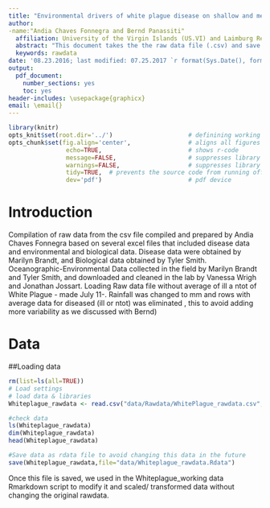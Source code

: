```yaml
---
title: "Environmental drivers of white plague disease on shallow and mesophotic coral reefs, U.S. Virgin Islands"
author: 
-name:"Andia Chaves Fonnegra and Bernd Panassiti"
  affiliation: University of the Virgin Islands (US.VI) and Laimburg Research Center (Italy)
  abstract: "This document takes the the raw data file (.csv) and save it as as .rdata used on the article:"Environmental drivers of white plague disease on shallow and mesophotic coral reefs, U.S. Virgin Islands"."
  keywords: rawdata
date: '08.23.2016; last modified: 07.25.2017 `r format(Sys.Date(), format="%d.%m.%Y")`'
output: 
  pdf_document: 
    number_sections: yes
    toc: yes
header-includes: \usepackage{graphicx}
email: \email{}
---
```


```r
library(knitr)
opts_knit$set(root.dir='../')                     # definining working directory; or normalizePath('../')
opts_chunk$set(fig.align='center',                # aligns all figures
                echo=TRUE,                        # shows r-code
                message=FALSE,                    # suppresses library outputs
                warnings=FALSE,                   # suppresses library outputs
                tidy=TRUE,  # prevents the source code from running off a pdf page
                dev='pdf')                        # pdf device
```

# Introduction
Compilation of raw data from the csv file compiled and prepared by Andia Chaves Fonnegra based on several excel files that included disease data and environmental and biological data. Disease data were obtained by Marilyn Brandt, and Biological data obtained by Tyler Smith. Oceanographic-Environmental Data collected in the field by Marilyn Brandt and Tyler Smith, and downloaded and cleaned in the lab by Vanessa Wrigh and Jonathan Jossart. Loading Raw data file without average of ill a ntot of White Plague - made July 11-. Rainfall was changed to mm and rows with average data for diseased (ill or ntot) was eliminated , this to avoid adding more variability as we discussed with Bernd)

# Data

##Loading data 
```r
rm(list=ls(all=TRUE))
# Load settings
# load data & libraries 
Whiteplague_rawdata <- read.csv("data/Rawdata/WhitePlague_rawdata.csv", header = TRUE) 

#check data
ls(Whiteplague_rawdata)
dim(Whiteplague_rawdata)
head(Whiteplague_rawdata)

#Save data as rdata file to avoid changing this data in the future
save(Whiteplague_rawdata,file="data/Whiteplague_rawdata.Rdata")
```

Once this file is saved, we used in the Whiteplague_working data Rmarkdown script to modify it and scaled/ transformed data without
changing the original rawdata.


